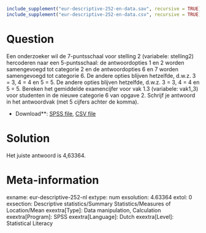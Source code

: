 ```r
include_supplement("eur-descriptive-252-en-data.sav", recursive = TRUE)
include_supplement("eur-descriptive-252-en-data.csv", recursive = TRUE)
```

Question
========
Een onderzoeker wil de 7-puntsschaal voor stelling 2 (variabele: stelling2) hercoderen naar een 5-puntsschaal: de antwoordopties 1 en 2 worden samengevoegd tot categorie 2 en de antwoordopties 6 en 7 worden samengevoegd tot categorie 6. De andere opties blijven hetzelfde, d.w.z. 3 = 3, 4 = 4 en 5 = 5. De andere opties blijven hetzelfde, d.w.z. 3 = 3, 4 = 4 en 5 = 5. Bereken het gemiddelde examencijfer voor vak 1.3 (variabele: vak1_3) voor studenten in de nieuwe categorie 6 van opgave 2. Schrijf je antwoord in het antwoordvak (met 5 cijfers achter de komma).

* Download**: [SPSS file](eur-descriptive-252-en-data.sav), [CSV file](eur-descriptive-252-en-data.csv)


Solution
========
Het juiste antwoord is 4,63364.

Meta-information
================
exname: eur-descriptive-252-nl
extype: num
exsolution: 4.63364
extol: 0
exsection: Descriptive statistics/Summary Statistics/Measures of Location/Mean
exextra[Type]: Data manipulation, Calculation
exextra[Program]: SPSS
exextra[Language]: Dutch
exextra[Level]: Statistical Literacy
